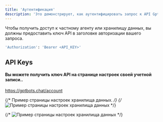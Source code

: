 ```yaml
---
title: 'Аутентификация'
description: 'Это демонстрирует, как аутентифицировать запрос к API Gptbots.'
---
```


Чтобы получить доступ к частному агенту или хранилищу данных, вы должны предоставить ключ API в заголовке авторизации вашего запроса.

```bash
'Authorization': 'Bearer <API_KEY>'
```

## API Keys

#### Вы можете получить ключ API на странице настроек своей учетной записи..

https://gptbots.chat/account

{/* Пример страницы настроек хранилища данных. */}
{/* ![Пример страницы настроек хранилища данных](/images/datastore-settings-header.png) */}

{/* ![Пример страницы настроек хранилища данных](/images/datastore-api-key.png) */}
